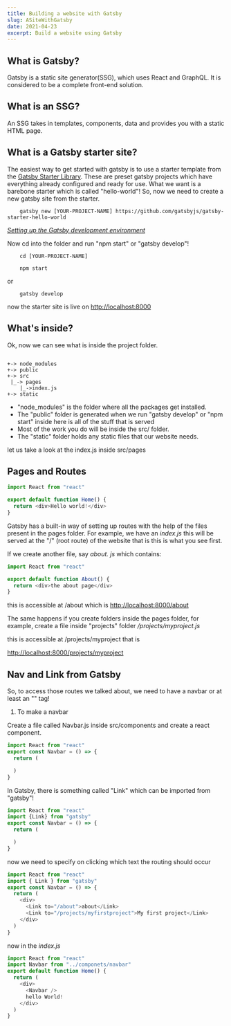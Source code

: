 ```yaml
---
title: Building a website with Gatsby
slug: ASiteWithGatsby
date: 2021-04-23
excerpt: Build a website using Gatsby
---
```


## What is Gatsby?

Gatsby is a static site generator(SSG), which uses React and GraphQL. It is considered to be a complete front-end solution.

## What is an SSG?

An SSG takes in templates, components, data and provides you with a static HTML page.

## What is a Gatsby starter site?

The easiest way to get started with gatsby is to use a starter template from the [Gatsby Starter Library](https://www.gatsbyjs.com/starters/?).
These are preset gatsby projects which have everything already configured and ready for use. What we want is a barebone starter which is called "hello-world"!
So, now we need to create a new gatsby site from the starter.

```shell
    gatsby new [YOUR-PROJECT-NAME] https://github.com/gatsbyjs/gatsby-starter-hello-world
```

[_Setting up the Gatsby development environment_](https://www.gatsbyjs.com/docs/tutorial/part-zero/)

Now cd into the folder and run "npm start" or "gatsby develop"!

```shell
    cd [YOUR-PROJECT-NAME]
```

```shell
    npm start
```

or

```shell
    gatsby develop
```

now the starter site is live on [http://localhost:8000](http://localhost:8000)

## What's inside?

Ok, now we can see what is inside the project folder.

```

+-> node_modules
+-> public
+-> src
 |_-> pages
    |_->index.js
+-> static

```

- "node_modules" is the folder where all the packages get installed.
- The "public" folder is generated when we run "gatsby develop" or "npm start" inside here is all of the stuff that is served
- Most of the work you do will be inside the src/ folder.
- The "static" folder holds any static files that our website needs.

let us take a look at the index.js inside src/pages

## Pages and Routes

```js
import React from "react"

export default function Home() {
  return <div>Hello world!</div>
}
```

Gatsby has a built-in way of setting up routes with the help of the files present in the pages folder.
For example, we have an _index.js_ this will be served at the "/" (root route) of the website that is this is what you see first.

If we create another file, say _about. js_ which contains:

```js
import React from "react"

export default function About() {
  return <div>the about page</div>
}
```

this is accessible at /about which is [http://localhost:8000/about](http://localhost:8000/about)

The same happens if you create folders inside the pages folder, for example, create a file inside "projects" folder _/projects/myproject.js_

this is accessible at /projects/myproject that is 

[http://localhost:8000/projects/myproject](http://localhost:8000/projects/myproject)

## Nav and Link from Gatsby

So, to access those routes we talked about, we need to have a navbar or at least an "<a></a>" tag!

1. To make a navbar

Create a file called Navbar.js inside src/components and create a react component.

```js
import React from "react"
export const Navbar = () => {
  return (

  )
}
```

In Gatsby, there is something called "Link" which can be imported from "gatsby"!

```js
import React from "react"
import {Link} from "gatsby"
export const Navbar = () => {
  return (

  )
}
```

now we need to specify on clicking which text the routing should occur

```js
import React from "react"
import { Link } from "gatsby"
export const Navbar = () => {
  return (
    <div>
      <Link to="/about">about</Link>
      <Link to="/projects/myfirstproject">My first project</Link>
    </div>
  )
}
```

now in the _index.js_

```js
import React from "react"
import Navbar from "../componets/navbar"
export default function Home() {
  return (
    <div>
      <Navbar />
      hello World!
    </div>
  )
}
```
